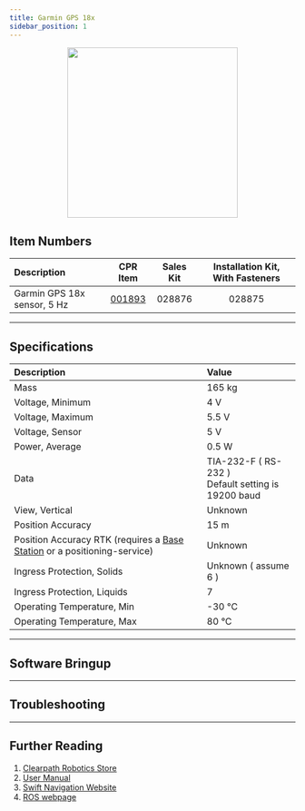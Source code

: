 ```yaml
---
title: Garmin GPS 18x
sidebar_position: 1
---
```



<center>
  <img
    src="/img/sensor_images/sensor_garmin_gps_18x_1.png"
    width="300"
  />
</center>

## Item Numbers

| Description                 |                         CPR Item                         | Sales Kit | Installation Kit, With Fasteners |
| :-------------------------- | :------------------------------------------------------: | :-------: | :------------------------------: |
| Garmin GPS 18x sensor, 5 Hz | [001893](/assets/pdf/clearpath_robotics_001893-TDS1.pdf) |  028876   |              028875              |

---

## Specifications

| Description                                                                                                   | Value                                                   |
| :------------------------------------------------------------------------------------------------------------ | :------------------------------------------------------ |
| Mass                                                                                                          | 165 kg                                                  |
| Voltage, Minimum                                                                                              | 4 V                                                     |
| Voltage, Maximum                                                                                              | 5.5 V                                                   |
| Voltage, Sensor                                                                                               | 5 V                                                     |
| Power, Average                                                                                                | 0.5 W                                                   |
| Data                                                                                                          | TIA-232-F ( RS-232 )<br />Default setting is 19200 baud |
| View, Vertical                                                                                                | Unknown                                                 |
| Position Accuracy                                                                                             | 15 m                                                    |
| Position Accuracy RTK (requires a [Base Station](docs/accessories/base_station.mdx) or a positioning-service) | Unknown                                                 |
| Ingress Protection, Solids                                                                                    | Unknown ( assume 6 )                                    |
| Ingress Protection, Liquids                                                                                   | 7                                                       |
| Operating Temperature, Min                                                                                    | -30 °C                                                  |
| Operating Temperature, Max                                                                                    | 80 °C                                                   |

---

## Software Bringup

<SoftwareBringup />

---

## Troubleshooting

<Support />

---

## Further Reading

1.  [Clearpath Robotics Store](https://store.clearpathrobotics.com/collections/gps)
2.  [User Manual](/assets/pdf/clearpath_robotics_001893-TDS1.pdf)
3.  [Swift Navigation Website](https://www.garmin.com/en-CA/p/13195)
4.  [ROS webpage](https://github.com/ros-drivers/nmea_navsat_driver)

